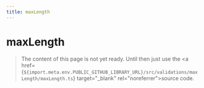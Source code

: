```yaml
---
title: maxLength
---
```


# maxLength

> The content of this page is not yet ready. Until then just use the <a href={`${import.meta.env.PUBLIC_GITHUB_LIBRARY_URL}/src/validations/maxLength/maxLength.ts`} target="\_blank" rel="noreferrer">source code</a>.
